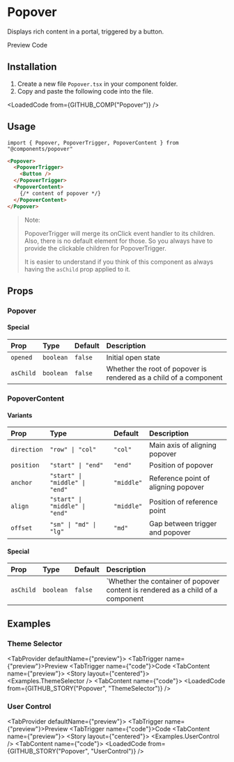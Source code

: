 
# Popover
Displays rich content in a portal, triggered by a button.

<TabProvider defaultName="preview">
    <TabList>
        <TabTrigger name="preview">Preview</TabTrigger>
        <TabTrigger name="code">Code</TabTrigger>
    </TabList>
    <TabContent name="preview">
        <Story layout="centered">
            <PopoverDemo />
        </Story>
    </TabContent>
    <TabContent name="code">
        <LoadedCode from={GITHUB_COMP_PREVIEW("Popover")} />
    </TabContent>
</TabProvider>

## Installation

1. Create a new file `Popover.tsx` in your component folder.
2. Copy and paste the following code into the file.

<LoadedCode from={GITHUB_COMP("Popover")} />

## Usage

```tsx
import { Popover, PopoverTrigger, PopoverContent } from "@components/popover"
```

```html
<Popover>
  <PopoverTrigger>
    <Button />
  </PopoverTrigger>
  <PopoverContent>
    {/* content of popover */}
  </PopoverContent>
</Popover>
```

> Note:
>
> PopoverTrigger will merge its onClick event handler to its children.
> Also, there is no default element for those.
> So you always have to provide the clickable children for PopoverTrigger.
>
> It is easier to understand if you think of this component as always having the `asChild` prop applied to it.

## Props

### Popover

#### Special

| Prop      | Type      | Default | Description                                                       |
|:----------|:----------|:--------|:------------------------------------------------------------------|
| `opened`  | `boolean` | `false` | Initial open state                                                |
| `asChild` | `boolean` | `false` | Whether the root of popover is rendered as a child of a component |

### PopoverContent

#### Variants

| Prop        | Type                           | Default    | Description                         |
|:------------|:-------------------------------|:-----------|:------------------------------------|
| `direction` | `"row" \| "col"`               | `"col"`    | Main axis of aligning popover       |
| `position`  | `"start" \| "end"`             | `"end"`    | Position of popover                 |
| `anchor`    | `"start" \| "middle" \| "end"` | `"middle"` | Reference point of aligning popover |
| `align`     | `"start" \| "middle" \| "end"` | `"middle"` | Position of reference point         |
| `offset`    | `"sm" \| "md" \| "lg"`         | `"md"`     | Gap between trigger and popover     |

#### Special

| Prop      | Type      | Default | Description                                                                     |
|:----------|:----------|:--------|:--------------------------------------------------------------------------------|
| `asChild` | `boolean` | `false` | `Whether the container of popover content is rendered as a child of a component |

## Examples

### Theme Selector

<TabProvider defaultName={"preview"}>
  <TabList>
    <TabTrigger name={"preview"}>Preview</TabTrigger>
    <TabTrigger name={"code"}>Code</TabTrigger>
  </TabList>
  <TabContent name={"preview"}>
    <Story layout={"centered"}>
      <Examples.ThemeSelector />
    </Story>
  </TabContent>
  <TabContent name={"code"}>
    <LoadedCode from={GITHUB_STORY("Popover", "ThemeSelector")} />
  </TabContent>
</TabProvider>

### User Control

<TabProvider defaultName={"preview"}>
  <TabList>
    <TabTrigger name={"preview"}>Preview</TabTrigger>
    <TabTrigger name={"code"}>Code</TabTrigger>
  </TabList>
  <TabContent name={"preview"}>
    <Story layout={"centered"}>
      <Examples.UserControl />
    </Story>
  </TabContent>
  <TabContent name={"code"}>
    <LoadedCode from={GITHUB_STORY("Popover", "UserControl")} />
  </TabContent>
</TabProvider>